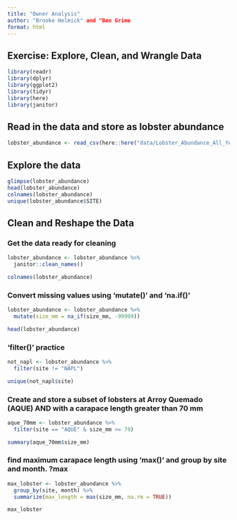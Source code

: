 ```yaml
---
title: "Owner Analysis"
author: "Brooke Helmick" and "Ben Grime
format: html
---
```


## Exercise: Explore, Clean, and Wrangle Data
```r
library(readr)
library(dplyr)
library(ggplot2)
library(tidyr)
library(here)
library(janitor)
```


## Read in the data and store as lobster abundance
```r
lobster_abundance <- read_csv(here::here("data/Lobster_Abundance_All_Years_20220829.csv"))
```


## Explore the data
```r
glimpse(lobster_abundance)
head(lobster_abundance)
colnames(lobster_abundance)
unique(lobster_abundance$SITE)

```

## Clean and Reshape the Data

### Get the data ready for cleaning
```r
lobster_abundance <- lobster_abundance %>% 
  janitor::clean_names()

colnames(lobster_abundance)
```


### Convert missing values using 'mutate()' and 'na.if()'
```r
lobster_abundance <- lobster_abundance %>% 
  mutate(size_mm = na_if(size_mm, -99999))

head(lobster_abundance)
```

### 'filter()' practice
```r
not_napl <- lobster_abundance %>% 
  filter(site != "NAPL")

unique(not_napl$site)
```


### Create and store a subset of lobsters at Arroy Quemado (AQUE) AND with a carapace length greater than 70 mm
```r
aque_70mm <- lobster_abundance %>% 
  filter(site == "AQUE" & size_mm >= 70)

summary(aque_70mm$size_mm)
```


### find maximum carapace length using 'max()' and group by site and month. ?max
```r
max_lobster <- lobster_abundance %>% 
  group_by(site, month) %>% 
  summarize(max_length = max(size_mm, na.rm = TRUE))

max_lobster
```








